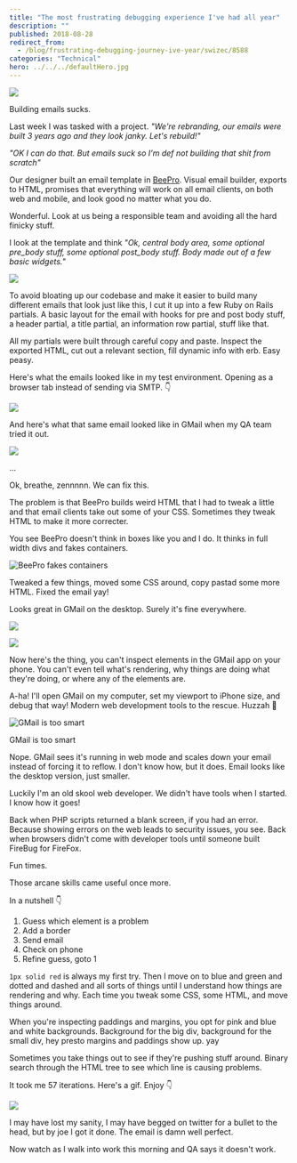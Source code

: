```yaml
---
title: "The most frustrating debugging experience I've had all year"
description: ""
published: 2018-08-28
redirect_from:
  - /blog/frustrating-debugging-journey-ive-year/swizec/8588
categories: "Technical"
hero: ../../../defaultHero.jpg
---
```


![](https://swizec.com/wp-content/uploads/2018/08/email-debugging.gif)

Building emails sucks.

Last week I was tasked with a project. _"We're rebranding, our emails were built 3 years ago and they look janky. Let's rebuild!"_

_"OK I can do that. But emails suck so I'm def not building that shit from scratch"_

Our designer built an email template in [BeePro](https://beefree.io/bee-pro/). Visual email builder, exports to HTML, promises that everything will work on all email clients, on both web and mobile, and look good no matter what you do.

Wonderful. Look at us being a responsible team and avoiding all the hard finicky stuff.

I look at the template and think _"Ok, central body area, some optional pre_body stuff, some optional post_body stuff. Body made out of a few basic widgets."_

![](https://swizec.com/wp-content/uploads/2018/08/CleanShot-2018-08-28-at-09.27.06@2x-772x1024.png)

To avoid bloating up our codebase and make it easier to build many different emails that look just like this, I cut it up into a few Ruby on Rails partials. A basic layout for the email with hooks for pre and post body stuff, a header partial, a title partial, an information row partial, stuff like that.

All my partials were built through careful copy and paste. Inspect the exported HTML, cut out a relevant section, fill dynamic info with erb. Easy peasy.

Here's what the emails looked like in my test environment. Opening as a browser tab instead of sending via SMTP. 👇

![](https://swizec.com/wp-content/uploads/2018/08/kapture_2018-08-24_at_14.37.34.gif)

And here's what that same email looked like in GMail when my QA team tried it out.

![](https://swizec.com/wp-content/uploads/2018/08/kapture_2018-08-24_at_14.34.37.gif)

...

Ok, breathe, zennnnn. We can fix this.

The problem is that BeePro builds weird HTML that I had to tweak a little and that email clients take out some of your CSS. Sometimes they tweak HTML to make it more correcter.

You see BeePro doesn't think in boxes like you and I do. It thinks in full width divs and fakes containers.

![BeePro fakes containers](https://swizec.com/wp-content/uploads/2018/08/CleanShot-2018-08-28-at-09.33.17@2x-994x1024.png)

Tweaked a few things, moved some CSS around, copy pastad some more HTML. Fixed the email yay!

Looks great in GMail on the desktop. Surely it's fine everywhere.

![](https://swizec.com/wp-content/uploads/2018/08/image_from_ios-576x1024.png)

![](./img/media-IYIlvuWc21U4g-giphy.gif)

Now here's the thing, you can't inspect elements in the GMail app on your phone. You can't even tell what's rendering, why things are doing what they're doing, or where any of the elements are.

A-ha! I'll open GMail on my computer, set my viewport to iPhone size, and debug that way! Modern web development tools to the rescue. Huzzah 💪

![GMail is too smart]()

GMail is too smart

Nope. GMail sees it's running in web mode and scales down your email instead of forcing it to reflow. I don't know how, but it does. Email looks like the desktop version, just smaller.

Luckily I'm an old skool web developer. We didn't have tools when I started. I know how it goes!

Back when PHP scripts returned a blank screen, if you had an error. Because showing errors on the web leads to security issues, you see. Back when browsers didn't come with developer tools until someone built FireBug for FireFox.

Fun times.

Those arcane skills came useful once more.

In a nutshell 👇

1.  Guess which element is a problem
2.  Add a border
3.  Send email
4.  Check on phone
5.  Refine guess, goto 1

`1px solid red` is always my first try. Then I move on to blue and green and dotted and dashed and all sorts of things until I understand how things are rendering and why. Each time you tweak some CSS, some HTML, and move things around.

When you're inspecting paddings and margins, you opt for pink and blue and white backgrounds. Background for the big div, background for the small div, hey presto margins and paddings show up. yay

Sometimes you take things out to see if they're pushing stuff around. Binary search through the HTML tree to see which line is causing problems.

It took me 57 iterations. Here's a gif. Enjoy 👇

![](https://swizec.com/wp-content/uploads/2018/08/email-debugging.gif)

I may have lost my sanity, I may have begged on twitter for a bullet to the head, but by joe I got it done. The email is damn well perfect.

Now watch as I walk into work this morning and QA says it doesn't work.
